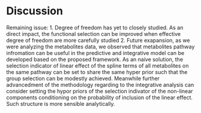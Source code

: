 # Discussion

Remaining issue:
1. Degree of freedom has yet to closely studied. As an direct impact, the functional selection can be improved when effective degree of freedom are more carefully studied
2. Future exapansion, as we were analyzing the metabolites data, we observed that metabolites pathway infromation can be useful in the predictive and integrative model can be developed based on the proposed framework. As an naive solution, the selection indicator of linear effect of the spline terms of all metabolites on the same pathway can be set to share the same hyper prior such that the group selection can be modestly achieved. Meanwhile further advancedment of the methodology regarding to the integrative analysis can consider setting the hypor priors of the selection indivator of the non-linear components conditioning on the probability of inclusion of the linear effect. Such structure is more sensible analytically.
